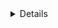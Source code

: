 <Title>Обновление сайта</Title>
<Details category="other" date="8.03.2022" />

<Text>
  Это первая тестовая запись, об этом вебсайте и его обновлении. <br />
  На момент написания готовы разделы с записями, проектами и страница поста.
</Text>

<Text>
  <b>Мотивация</b>
  <br />
  Мотивацией было обновление визуальной части вебсайта, а также разнообразить
  функционал моего сайта портфолио, которое отражало бы мой стек технологий и то,
  чем занимаюсь.
</Text>

<Text>
  <b>Проблемы</b>
  <br />
  Время и еще раз время, сроки которые выставлял для себя в создании этого сайта не оправдали
  ожидания, начал написание в декабре 2021 года, сделал базовый функционал, в котором мне нужна
  была страница "обо мне", вместо моего старого вебсайта. 
  <br />
  В планах к текущему времени было написать выдачу всех постов, а также пару статей и мыслей
  о текущей фронтенд разработке в частности. Но сейчас в целях наполнение информацией вебсайт.
  <br />
  <br />
  <b>Backend</b><br />
  Создать отдельный проект под Nest или писать в прослойке от Next, выбрал второе, оказался
  не самый удобный вариант, но для своих целей пока что его хватает, но в дальнейшем 
  подумывал бы о переходе на Nest. (так как новые pet проекты пишу на нем и в проде активно использую)
  <br />
  <br />
  <b>SSR</b><br/>
  Очевидно для ssr выбор был на Next, но возникали проблемы скорее с библиотеками по обработке с mdx, 
  выпал выбор на  next-mdx-remote. Не самая удобная библиотека как оказалось. Так как сравнивая написание
  блога под Nuxt, библиотеки находил попроще.  
  <br />
  <br />
  <b>Что писать?</b><br/>
  Есть мысли и идеи, но не ясно как правильно оформлять текст, как должно быть визуально приятно глазу для
  чтения. А также мысли как привлечь людей на чтение? 
  <br/>
  Подумывал все же в варианте сайта портфолио (как лендос), а статьи на хабре или medium публиковать.
  Но все же пришел к варианту собственного сайта блога.
  <br />
  <br />
  <b>О фичах или же что дальше?</b><br/>
  Добавлять комментарии, оценки постов, поделиться постом и т.д. <br/>
  Все это есть на других платформах с написанием статей, но как посчитал, не нужно лишнего функционала, 
  а лишь, то что требуется или же что захочется внедрить. (свел бы банально к лени или же ко времени)
  <br />
  <br />
  <b>Заключение</b><br/>
  Сейчас в целом тяжело сказать, хотел ли я именно этот вариант сайта, какой писал в концептах или же нет.
  <br/>
  В свободное время думаю дальше развивать и смотреть что можно внедрить, по большей части хотел бы свести
  сейчас фокус именно на написание статей, возможно распространяя на других сервисах и прилагая ссылками на 
  источник этот сайт. 
  <br/>
   Подводя итоги, это был пробной пост (мысль), о том что же этот сайт и что проделывается по ходу разработки
   тут. В футере есть ссылки как можно со мной связаться, если есть идеи или также мысли)

</Text>
